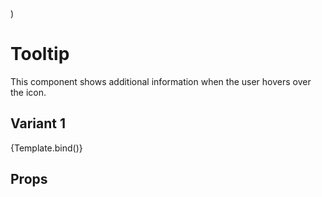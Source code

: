 
  <div style={{ width: '414px', height: '100px' }}>
    <Tooltip {...args} />
  </div>
)

<Meta title='Components/Tooltip' component={Tooltip} />

# Tooltip

This component shows additional information when the user hovers over the icon.

## Variant 1

<Canvas>
  <Story
    name='Tooltip v1'
    args={{
      icon: '//cdn.shopify.com/s/files/1/0764/8025/t/275/assets/information-circle-gravy-16x16.svg?v=2345049493488783100',
      text: 'Example tooltip text'
    }}
  >
    {Template.bind()}
  </Story>
</Canvas>

## Props

<ArgsTable of={Tooltip} />
